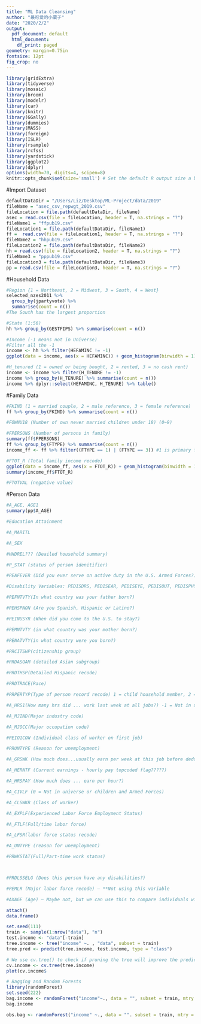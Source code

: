 ```yaml
---
title: "ML Data Cleansing"
author: "最可爱的小栗子"
date: "2020/2/2"
output:
  pdf_document: default
  html_document:
    df_print: paged
geometry: margin=0.75in
fontsize: 12pt
fig_crop: no
---
```


```r
library(gridExtra)
library(tidyverse)
library(mosaic)
library(broom)
library(modelr)
library(car)
library(knitr)
library(GGally)
library(dummies)
library(MASS)
library(foreign)
library(ISLR)
library(rsample)
library(rcfss)
library(yardstick)
library(ggplot2)
library(dplyr)
options(width=70, digits=4, scipen=8)
knitr::opts_chunk$set(size='small') # Set the default R output size a bit smaller
```

#Import Dataset
```r
defaultDataDir = "/Users/Liz/Desktop/ML-Project/data/2019"
fileName = "asec_csv_repwgt_2019.csv"
fileLocation = file.path(defaultDataDir, fileName)
asec = read.csv(file = fileLocation, header = T, na.strings = "?")
fileName1 = "ffpub19.csv"
fileLocation1 = file.path(defaultDataDir, fileName1)
ff =  read.csv(file = fileLocation1, header = T, na.strings = "?")
fileName2 = "hhpub19.csv"
fileLocation2 = file.path(defaultDataDir, fileName2)
hh = read.csv(file = fileLocation2, header = T, na.strings = "?")
fileName3 = "pppub19.csv"
fileLocation3 = file.path(defaultDataDir, fileName3)
pp = read.csv(file = fileLocation3, header = T, na.strings = "?")
```

#Household Data
```r
#Region {1 = Northeast, 2 = Midwest, 3 = South, 4 = West}
selected_nzes2011 %>% 
  group_by(jpartyvote) %>% 
  summarise(count = n())
#The South has the largest proportion

#State (1:56)
hh %>% group_by(GESTFIPS) %>% summarise(count = n())

#Income (-1 means not in Universe)
#Filter all the -1
income <- hh %>% filter(HEFAMINC != -1)
ggplot(data = income, aes(x = HEFAMINC)) + geom_histogram(binwidth = 1)

#H_tenured (1 = owned or being bought, 2 = rented, 3 = no cash rent)
income <- income %>% filter(H_TENURE != -1)
income %>% group_by(H_TENURE) %>% summarise(count = n())
income %>% dplyr::select(HEFAMINC, H_TENURE) %>% table()
```

#Family Data
```r
#FKIND (1 = married couple, 2 = male reference, 3 = female reference)
ff %>% group_by(FKIND) %>% summarise(count = n())

#FOWNU18 (Number of own never married children under 18) (0~9)

#FPERSONS (Number of persons in family)
summary(ff$FPERSONS)
ff %>% group_by(FTYPE) %>% summarise(count = n())
income_ff <- ff %>% filter((FTYPE == 1) | (FTYPE == 3)) #1 is primary family, 3 is related subfamily

#FTOT_R (Total family income recode)
ggplot(data = income_ff, aes(x = FTOT_R)) + geom_histogram(binwidth = 1)
summary(income_ff$FTOT_R)

#FTOTVAL (negative value)
```

#Person Data
```r
#A_AGE, AGE1
summary(pp$A_AGE)

#Education Attainment

#A_MARITL

#A_SEX

#HHDREL??? (Deailed household summary)

#P_STAT (status of person idenitifier)

#PEAFEVER (Did you ever serve on active duty in the U.S. Armed Forces?)

#Disability Variables: PEDISDRS, PEDISEAR, PEDISEYE, PEDISOUT, PEDISPHY, PEDISREM

#PEFNTVTY(In what country was your father born?)

#PEHSPNON (Are you Spanish, Hispanic or Latino?)

#PEINUSYR (When did you come to the U.S. to stay?)

#PEMNTVTY (in what country was your mother born?) 

#PENATVTY(in what country were you born?)

#PRCITSHP(citizenship group)

#PRDASOAM (detailed Asian subgroup)

#PRDTHSP(Detailed Hispanic recode)

#PRDTRACE(Race)

#PRPERTYP(Type of person record recode) 1 = child household member, 2 = adult civilian household member, 3 = adult armed forces household member

#A_HRS1(How many hrs did ... work last week at all jobs?) -1 = Not in universe, 00 = Children and Armed Forces, 01-99 = Number of hrs

#A_MJIND(Major industry code) 

#A_MJOCC(Major occupation code)

#PEIO1COW (Individual class of worker on first job)

#PRUNTYPE (Reason for unemployment)

#A_GRSWK (How much does...usually earn per week at this job before deductions, subject to top coding...)

#A_HERNTF (Current earnings - hourly pay topcoded flag?????)

#A_HRSPAY (How much does ... earn per hour?)

#A_CIVLF (0 = Not in universe or children and Armed Forces)

#A_CLSWKR (Class of worker)

#A_EXPLF(Experienced Labor Force Employment Status)

#A_FTLF(Full/time labor force)

#A_LFSR(labor force status recode)

#A_UNTYPE (reason for unemployment)

#PRWKSTAT(Full/Part-time work status)



#PRDLSSELG (Does this person have any disabilities?)

#PEMLR (Major labor force recode) – **Not using this variable

#AXAGE (Age) – Maybe not, but we can use this to compare individuals within the same age group

```


```r
attach()
data.frame()

set.seed(111)
train <- sample(1:nrow("data"), "n")
test.income <- "data"[-train]
tree.income <- tree("income" ~. , "data", subset = train)
tree.pred <- predict(tree.income, test.income, type = "class")

# We use cv.tree() to check if pruning the tree will improve the prediction.
cv.income <- cv.tree(tree.income) 
plot(cv.income$

# Bagging and Random Forests
library(randomForest)
set.seed(222)
bag.income <- randomForest("income"~., data = "", subset = train, mtry = , importance = TRUE)
bag.income

obs.bag <- randomForest("income" ~., data = "". subset = train, mtry = , ntree = 1000)


```















